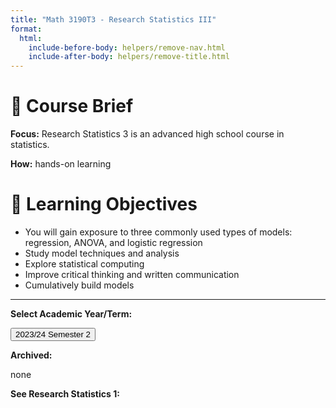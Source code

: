 ```yaml
---
title: "Math 3190T3 - Research Statistics III"
format:
  html:
    include-before-body: helpers/remove-nav.html
    include-after-body: helpers/remove-title.html
---
```


# 📑 Course Brief

**Focus:** Research Statistics 3 is an advanced high school course in statistics.	

**How:** hands-on learning

# 🎯 Learning Objectives

- You will gain exposure to three commonly used types of models: regression, ANOVA, and logistic regression
- Study model techniques and analysis
- Explore statistical computing
- Improve critical thinking and written communication
- Cumulatively build models

-----------------

**Select Academic Year/Term:**

<a href="2024s2/index.qmd">
    <button class="button-61">2023/24 Semester 2</button>
</a>

**Archived:**

none

**See Research Statistics 1:**

<!-- <a href="https://tjhsststats.github.io/RGuides/">
    <button class="button-61">Research Statistics 1</button>
</a> -->

